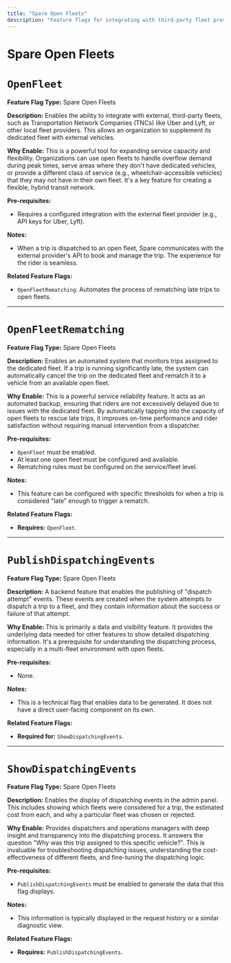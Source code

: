 ```yaml
---
title: "Spare Open Fleets"
description: "Feature flags for integrating with third-party fleet providers"
---
```


# Spare Open Fleets

# `OpenFleet`

**Feature Flag Type:** Spare Open Fleets

**Description:** Enables the ability to integrate with external, third-party fleets, such as Transportation Network Companies (TNCs) like Uber and Lyft, or other local fleet providers. This allows an organization to supplement its dedicated fleet with external vehicles.

**Why Enable:** This is a powerful tool for expanding service capacity and flexibility. Organizations can use open fleets to handle overflow demand during peak times, serve areas where they don't have dedicated vehicles, or provide a different class of service (e.g., wheelchair-accessible vehicles) that they may not have in their own fleet. It's a key feature for creating a flexible, hybrid transit network.

**Pre-requisites:**
- Requires a configured integration with the external fleet provider (e.g., API keys for Uber, Lyft).

**Notes:**
- When a trip is dispatched to an open fleet, Spare communicates with the external provider's API to book and manage the trip. The experience for the rider is seamless.

**Related Feature Flags:**
- `OpenFleetRematching`: Automates the process of rematching late trips to open fleets.

---

# `OpenFleetRematching`

**Feature Flag Type:** Spare Open Fleets

**Description:** Enables an automated system that monitors trips assigned to the dedicated fleet. If a trip is running significantly late, the system can automatically cancel the trip on the dedicated fleet and rematch it to a vehicle from an available open fleet.

**Why Enable:** This is a powerful service reliability feature. It acts as an automated backup, ensuring that riders are not excessively delayed due to issues with the dedicated fleet. By automatically tapping into the capacity of open fleets to rescue late trips, it improves on-time performance and rider satisfaction without requiring manual intervention from a dispatcher.

**Pre-requisites:**
- `OpenFleet` must be enabled.
- At least one open fleet must be configured and available.
- Rematching rules must be configured on the service/fleet level.

**Notes:**
- This feature can be configured with specific thresholds for when a trip is considered "late" enough to trigger a rematch.

**Related Feature Flags:**
- **Requires:** `OpenFleet`.

---

# `PublishDispatchingEvents`

**Feature Flag Type:** Spare Open Fleets

**Description:** A backend feature that enables the publishing of "dispatch attempt" events. These events are created when the system attempts to dispatch a trip to a fleet, and they contain information about the success or failure of that attempt.

**Why Enable:** This is primarily a data and visibility feature. It provides the underlying data needed for other features to show detailed dispatching information. It's a prerequisite for understanding the dispatching process, especially in a multi-fleet environment with open fleets.

**Pre-requisites:**
- None.

**Notes:**
- This is a technical flag that enables data to be generated. It does not have a direct user-facing component on its own.

**Related Feature Flags:**
- **Required for:** `ShowDispatchingEvents`.

---

# `ShowDispatchingEvents`

**Feature Flag Type:** Spare Open Fleets

**Description:** Enables the display of dispatching events in the admin panel. This includes showing which fleets were considered for a trip, the estimated cost from each, and why a particular fleet was chosen or rejected.

**Why Enable:** Provides dispatchers and operations managers with deep insight and transparency into the dispatching process. It answers the question "Why was this trip assigned to this specific vehicle?". This is invaluable for troubleshooting dispatching issues, understanding the cost-effectiveness of different fleets, and fine-tuning the dispatching logic.

**Pre-requisites:**
- `PublishDispatchingEvents` must be enabled to generate the data that this flag displays.

**Notes:**
- This information is typically displayed in the request history or a similar diagnostic view.

**Related Feature Flags:**
- **Requires:** `PublishDispatchingEvents`.
